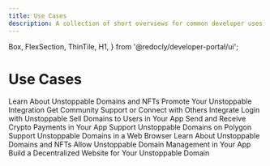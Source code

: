 ```yaml
---
title: Use Cases
description: A collection of short overviews for common developer uses cases for Unstoppable products and services.
---
```


  Box,
  FlexSection,
  ThinTile,
  H1,
} from '@redocly/developer-portal/ui';

<H1>Use Cases</H1>
  <FlexSection justifyContent="space-around" flexWrap="wrap">
    <ThinTile to="unstoppable-nft-domains.md" bgColor="#73A7FE" color="#000" textAlign="left">
    Learn About Unstoppable Domains and NFTs
    </ThinTile>
    <ThinTile to="promote-ud-integration.md" bgColor="#73A7FE" color="#000" textAlign="left">
    Promote Your Unstoppable Integration
    </ThinTile>
    <ThinTile to="get-community-support.md" bgColor="#73A7FE" color="#000" textAlign="left">
    Get Community Support or Connect with Others
    </ThinTile>
    <ThinTile to="integrate-login-auth-server.md" bgColor="#73A7FE" color="#000" textAlign="left">
    Integrate Login with Unstoppable
    </ThinTile>
    <ThinTile to="sell-domains-users.md" bgColor="#73A7FE" color="#000" textAlign="left">
    Sell Domains to Users in Your App
    </ThinTile>
    <ThinTile to="send-receive-crypto-app.md" bgColor="#73A7FE" color="#000" textAlign="left">
    Send and Receive Crypto Payments in Your App
    </ThinTile>
    <ThinTile to="support-polygon.md" bgColor="#73A7FE" color="#000" textAlign="left">
    Support Unstoppable Domains on Polygon
    </ThinTile>
    <ThinTile to="support-ud-browser.md" bgColor="#73A7FE" color="#000" textAlign="left">
    Support Unstoppable Domains in a Web Browser
    </ThinTile>
    <ThinTile to="unstoppable-nft-domains.md" bgColor="#73A7FE" color="#000" textAlign="left">
    Learn About Unstoppable Domains and NFTs
    </ThinTile>
    <ThinTile to="users-manage-domains.md" bgColor="#73A7FE" color="#000" textAlign="left">
    Allow Unstoppable Domain Management in Your App
    </ThinTile>
    <ThinTile to="build-dwebsite-domain.md" bgColor="#73A7FE" color="#000" textAlign="left">
    Build a Decentralized Website for Your Unstoppable Domain
    </ThinTile>
  </FlexSection>
